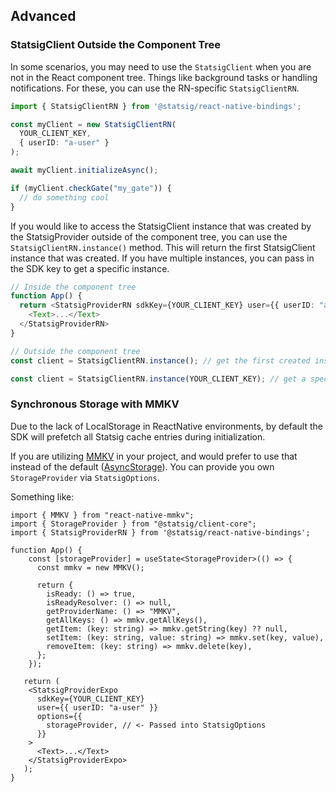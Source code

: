 ## Advanced

### StatsigClient Outside the Component Tree

In some scenarios, you may need to use the `StatsigClient` when you are not in the React component tree. Things like background tasks or handling notifications. 
For these, you can use the RN-specific `StatsigClientRN`.

```typescript
import { StatsigClientRN } from '@statsig/react-native-bindings';

const myClient = new StatsigClientRN(
  YOUR_CLIENT_KEY,
  { userID: "a-user" }
);

await myClient.initializeAsync();

if (myClient.checkGate("my_gate")) {
  // do something cool
}
```

If you would like to access the StatsigClient instance that was created by the StatsigProvider outside of the component tree, you can use the `StatsigClientRN.instance()` method. 
This will return the first StatsigClient instance that was created. If you have multiple instances, you can pass in the SDK key to get a specific instance.

```typescript
// Inside the component tree
function App() {
  return <StatsigProviderRN sdkKey={YOUR_CLIENT_KEY} user={{ userID: "a-user" }}>
    <Text>...</Text>
  </StatsigProviderRN>
}

// Outside the component tree
const client = StatsigClientRN.instance(); // get the first created instance

const client = StatsigClientRN.instance(YOUR_CLIENT_KEY); // get a specific instance by SDK key
```


### Synchronous Storage with MMKV

Due to the lack of LocalStorage in ReactNative environments, by default the SDK will prefetch all Statsig cache entries during initialization.

If you are utilizing [MMKV](https://github.com/mrousavy/react-native-mmkv) in your project, and would prefer to use that instead of the default ([AsyncStorage](https://github.com/react-native-async-storage)). 
You can provide you own `StorageProvider` via `StatsigOptions`. 

Something like:
```tsx
import { MMKV } from "react-native-mmkv";
import { StorageProvider } from "@statsig/client-core";
import { StatsigProviderRN } from '@statsig/react-native-bindings';

function App() {
    const [storageProvider] = useState<StorageProvider>(() => {
      const mmkv = new MMKV();

      return {
        isReady: () => true,
        isReadyResolver: () => null,
        getProviderName: () => "MMKV",
        getAllKeys: () => mmkv.getAllKeys(),
        getItem: (key: string) => mmkv.getString(key) ?? null,
        setItem: (key: string, value: string) => mmkv.set(key, value),
        removeItem: (key: string) => mmkv.delete(key),
      };
    });

   return (
    <StatsigProviderExpo
      sdkKey={YOUR_CLIENT_KEY}
      user={{ userID: "a-user" }}
      options={{
        storageProvider, // <- Passed into StatsigOptions
      }}
    >
      <Text>...</Text>
    </StatsigProviderExpo>
   );
}
```